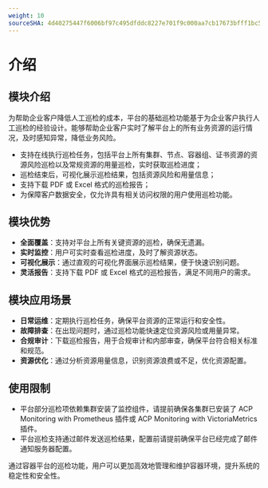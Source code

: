 ```yaml
---
weight: 10
sourceSHA: 4d40275447f6006bf97c495dfddc8227e701f9c000aa7cb17673bfff1bc5b926
---
```


# 介绍

## 模块介绍

为帮助企业客户降低人工巡检的成本，平台的基础巡检功能基于为企业客户执行人工巡检的经验设计。能够帮助企业客户实时了解平台上的所有业务资源的运行情况，及时感知异常，降低业务风险。

- 支持在线执行巡检任务，包括平台上所有集群、节点、容器组、证书资源的资源风险巡检以及常规资源的用量巡检，实时获取巡检进度；
- 巡检结束后，可视化展示巡检结果，包括资源风险和用量信息；
- 支持下载 PDF 或 Excel 格式的巡检报告；
- 为保障客户数据安全，仅允许具有相关访问权限的用户使用巡检功能。

## 模块优势

- **全面覆盖**：支持对平台上所有关键资源的巡检，确保无遗漏。
- **实时监控**：用户可实时查看巡检进度，及时了解资源状态。
- **可视化展示**：通过直观的可视化界面展示巡检结果，便于快速识别问题。
- **灵活报告**：支持下载 PDF 或 Excel 格式的巡检报告，满足不同用户的需求。

## 模块应用场景

- **日常运维**：定期执行巡检任务，确保平台资源的正常运行和安全性。
- **故障排查**：在出现问题时，通过巡检功能快速定位资源风险或用量异常。
- **合规审计**：下载巡检报告，用于合规审计和内部审查，确保平台符合相关标准和规范。
- **资源优化**：通过分析资源用量信息，识别资源浪费或不足，优化资源配置。

## 使用限制

- 平台部分巡检项依赖集群安装了监控组件，请提前确保各集群已安装了 ACP Monitoring with Prometheus 插件或 ACP Monitoring with VictoriaMetrics 插件。
- 平台巡检支持通过邮件发送巡检结果，配置前请提前确保平台已经完成了邮件通知服务器配置。

通过容器平台的巡检功能，用户可以更加高效地管理和维护容器环境，提升系统的稳定性和安全性。
